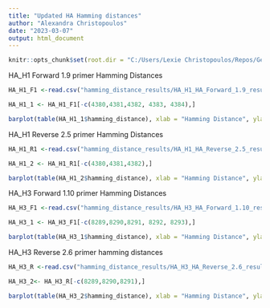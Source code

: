 ```yaml
---
title: "Updated HA Hamming distances"
author: "Alexandra Christopoulos"
date: "2023-03-07"
output: html_document
---
```


```r
knitr::opts_chunk$set(root.dir = "C:/Users/Lexie Christopoulos/Repos/GenomeSequencing-/db/", echo = TRUE)
```


HA_H1 Forward 1.9 primer Hamming Distances 
```r
HA_H1_F1 <-read.csv("hamming_distance_results/HA_H1_HA_Forward_1.9_results.csv")

HA_H1_1 <- HA_H1_F1[-c(4380,4381,4382, 4383, 4384),]

barplot(table(HA_H1_1$hamming_distance), xlab = "Hamming Distance", ylab = "Number of Sequences", xlim = c(0,28), ylim = c(0,3000))
```

HA_H1 Reverse 2.5 primer Hamming Distances 
```r
HA_H1_R1 <-read.csv("hamming_distance_results/HA_H1_HA_Reverse_2.5_results.csv")

HA_H1_2 <- HA_H1_R1[-c(4380,4381,4382),]

barplot(table(HA_H1_2$hamming_distance), xlab = "Hamming Distance", ylab = "Number of Sequences", xlim = c(0,28), ylim = c(0,3000))
```

HA_H3 Forward 1.10 primer Hamming Distances 
```r
HA_H3_F1 <-read.csv("hamming_distance_results/HA_H3_HA_Forward_1.10_results.csv")

HA_H3_1 <- HA_H3_F1[-c(8289,8290,8291, 8292, 8293),]

barplot(table(HA_H3_1$hamming_distance), xlab = "Hamming Distance", ylab = "Number of Sequences",xlim = c(0,28), ylim = c(0,5000))
```

HA_H3 Reverse 2.6 primer hamming distances 
```r
HA_H3_R <-read.csv("hamming_distance_results/HA_H3_HA_Reverse_2.6_results.csv")

HA_H3_2<- HA_H3_R[-c(8289,8290,8291),]

barplot(table(HA_H3_2$hamming_distance), xlab = "Hamming Distance", ylab = "Number of Sequences",xlim = c(0,28), ylim = c(0,5000))
```

